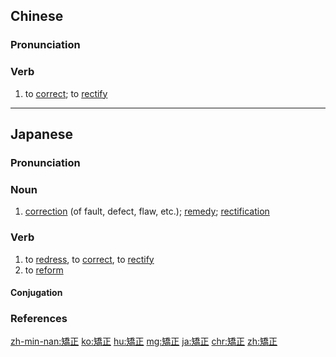 {{also|矫正}}
==Chinese==
{{zh-forms|s=矫正}}

===Pronunciation===
{{zh-pron
|m=jiǎozhèng
|c=giu2 zing3
|mn=kiáu-chèng
|cat=v
}}

===Verb===
{{zh-verb}}

# to [[correct]]; to [[rectify]]

----

==Japanese==
{{ja-kanjitab|きょう|せい|yomi=o}}

===Pronunciation===
{{ja-pron|きょうせい|y=o|acc=h|acc_ref=NHK}}

===Noun===
{{ja-noun|きょうせい}}

# [[correction]] (of fault, defect, flaw, etc.); [[remedy]]; [[rectification]]

===Verb===
{{ja-verb-suru|きょうせい}}

# to [[redress]], to [[correct]], to [[rectify]]
# to [[reform]]

====Conjugation====
{{ja-suru|きょうせい}}

===References===
<references/>

[[zh-min-nan:矯正]]
[[ko:矯正]]
[[hu:矯正]]
[[mg:矯正]]
[[ja:矯正]]
[[chr:矯正]]
[[zh:矯正]]